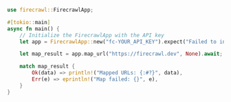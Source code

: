 ```rust Rust
use firecrawl::FirecrawlApp;

#[tokio::main]
async fn main() {
    // Initialize the FirecrawlApp with the API key
    let app = FirecrawlApp::new("fc-YOUR_API_KEY").expect("Failed to initialize FirecrawlApp");

    let map_result = app.map_url("https://firecrawl.dev", None).await;

    match map_result {
        Ok(data) => println!("Mapped URLs: {:#?}", data),
        Err(e) => eprintln!("Map failed: {}", e),
    }
}
```